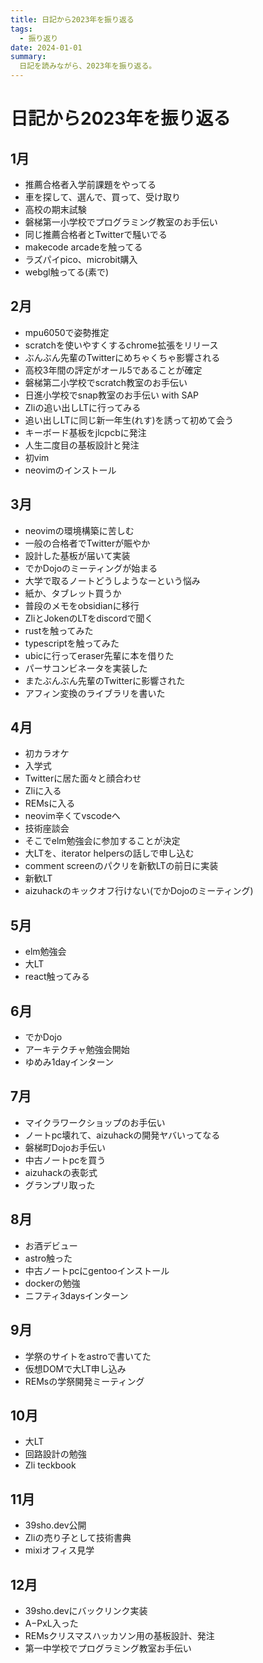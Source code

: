 ```yaml
---
title: 日記から2023年を振り返る
tags:
  - 振り返り
date: 2024-01-01
summary:
  日記を読みながら、2023年を振り返る。
---
```

# 日記から2023年を振り返る

## 1月
- 推薦合格者入学前課題をやってる
- 車を探して、選んで、買って、受け取り
- 高校の期末試験
- 磐梯第一小学校でプログラミング教室のお手伝い
- 同じ推薦合格者とTwitterで騒いでる
- makecode arcadeを触ってる
- ラズパイpico、microbit購入
- webgl触ってる(素で)

## 2月
- mpu6050で姿勢推定
- scratchを使いやすくするchrome拡張をリリース
- ぶんぶん先輩のTwitterにめちゃくちゃ影響される
- 高校3年間の評定がオール5であることが確定
- 磐梯第二小学校でscratch教室のお手伝い
- 日進小学校でsnap教室のお手伝い with SAP
- Zliの追い出しLTに行ってみる
- 追い出しLTに同じ新一年生(れす)を誘って初めて会う
- キーボード基板をjlcpcbに発注
- 人生二度目の基板設計と発注
- 初vim
- neovimのインストール

## 3月
- neovimの環境構築に苦しむ
- 一般の合格者でTwitterが賑やか
- 設計した基板が届いて実装
- でかDojoのミーティングが始まる
- 大学で取るノートどうしようなーという悩み
- 紙か、タブレット買うか
- 普段のメモをobsidianに移行
- ZliとJokenのLTをdiscordで聞く
- rustを触ってみた
- typescriptを触ってみた
- ubicに行ってeraser先輩に本を借りた
- パーサコンビネータを実装した
- またぶんぶん先輩のTwitterに影響された
- アフィン変換のライブラリを書いた

## 4月
- 初カラオケ
- 入学式
- Twitterに居た面々と顔合わせ
- Zliに入る
- REMsに入る
- neovim辛くてvscodeへ
- 技術座談会
- そこでelm勉強会に参加することが決定
- 大LTを、iterator helpersの話しで申し込む
- comment screenのパクリを新歓LTの前日に実装
- 新歓LT
- aizuhackのキックオフ行けない(でかDojoのミーティング)

## 5月
- elm勉強会
- 大LT
- react触ってみる

## 6月
- でかDojo
- アーキテクチャ勉強会開始
- ゆめみ1dayインターン

## 7月
- マイクラワークショップのお手伝い
- ノートpc壊れて、aizuhackの開発ヤバいってなる
- 磐梯町Dojoお手伝い
- 中古ノートpcを買う
- aizuhackの表彰式
- グランプリ取った

## 8月
- お酒デビュー
- astro触った
- 中古ノートpcにgentooインストール
- dockerの勉強
- ニフティ3daysインターン

## 9月
- 学祭のサイトをastroで書いてた
- 仮想DOMで大LT申し込み
- REMsの学祭開発ミーティング

## 10月
- 大LT
- 回路設計の勉強
- Zli teckbook

## 11月
- 39sho.dev公開
- Zliの売り子として技術書典
- mixiオフィス見学

## 12月
- 39sho.devにバックリンク実装
- A−PxL入った
- REMsクリスマスハッカソン用の基板設計、発注
- 第一中学校でプログラミング教室お手伝い
